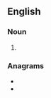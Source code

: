 ==English==

===Noun===
{{head|en|noun plural form}}

# {{plural of|weldor|lang=en}}

===Anagrams===
* {{l|en|wolders}}
* {{l|en|worldes}}
